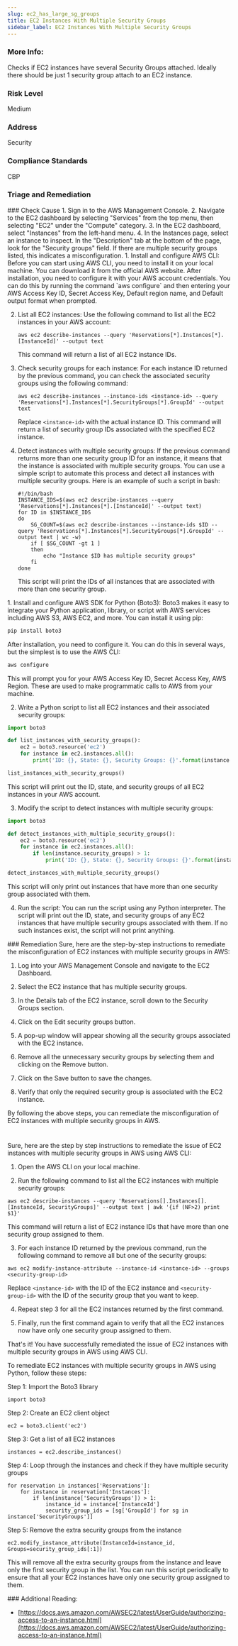 ```yaml
---
slug: ec2_has_large_sg_groups
title: EC2 Instances With Multiple Security Groups
sidebar_label: EC2 Instances With Multiple Security Groups
---
```


### More Info:

Checks if EC2 instances have several Security Groups attached. Ideally there should be just 1 security group attach to an EC2 instance.

### Risk Level

Medium

### Address

Security

### Compliance Standards

CBP


### Triage and Remediation
<Tabs>

<Tab title='Cause'>
### Check Cause
<AccordionGroup>
<Accordion title='Using Console' defaultOpen='true'>
1. Sign in to the AWS Management Console.
2. Navigate to the EC2 dashboard by selecting "Services" from the top menu, then selecting "EC2" under the "Compute" category.
3. In the EC2 dashboard, select "Instances" from the left-hand menu.
4. In the Instances page, select an instance to inspect. In the "Description" tab at the bottom of the page, look for the "Security groups" field. If there are multiple security groups listed, this indicates a misconfiguration.
</Accordion>

<Accordion title='Using CLI'>
1. Install and configure AWS CLI: Before you can start using AWS CLI, you need to install it on your local machine. You can download it from the official AWS website. After installation, you need to configure it with your AWS account credentials. You can do this by running the command `aws configure` and then entering your AWS Access Key ID, Secret Access Key, Default region name, and Default output format when prompted.

2. List all EC2 instances: Use the following command to list all the EC2 instances in your AWS account:

   ```
   aws ec2 describe-instances --query 'Reservations[*].Instances[*].[InstanceId]' --output text
   ```
   This command will return a list of all EC2 instance IDs.

3. Check security groups for each instance: For each instance ID returned by the previous command, you can check the associated security groups using the following command:

   ```
   aws ec2 describe-instances --instance-ids <instance-id> --query 'Reservations[*].Instances[*].SecurityGroups[*].GroupId' --output text
   ```
   Replace `<instance-id>` with the actual instance ID. This command will return a list of security group IDs associated with the specified EC2 instance.

4. Detect instances with multiple security groups: If the previous command returns more than one security group ID for an instance, it means that the instance is associated with multiple security groups. You can use a simple script to automate this process and detect all instances with multiple security groups. Here is an example of such a script in bash:

   ```
   #!/bin/bash
   INSTANCE_IDS=$(aws ec2 describe-instances --query 'Reservations[*].Instances[*].[InstanceId]' --output text)
   for ID in $INSTANCE_IDS
   do
       SG_COUNT=$(aws ec2 describe-instances --instance-ids $ID --query 'Reservations[*].Instances[*].SecurityGroups[*].GroupId' --output text | wc -w)
       if [ $SG_COUNT -gt 1 ]
       then
           echo "Instance $ID has multiple security groups"
       fi
   done
   ```
   This script will print the IDs of all instances that are associated with more than one security group.
</Accordion>

<Accordion title='Using Python'>
1. Install and configure AWS SDK for Python (Boto3): Boto3 makes it easy to integrate your Python application, library, or script with AWS services including AWS S3, AWS EC2, and more. You can install it using pip:

```python
pip install boto3
```
After installation, you need to configure it. You can do this in several ways, but the simplest is to use the AWS CLI:

```bash
aws configure
```
This will prompt you for your AWS Access Key ID, Secret Access Key, AWS Region. These are used to make programmatic calls to AWS from your machine.

2. Write a Python script to list all EC2 instances and their associated security groups: 

```python
import boto3

def list_instances_with_security_groups():
    ec2 = boto3.resource('ec2')
    for instance in ec2.instances.all():
        print('ID: {}, State: {}, Security Groups: {}'.format(instance.id, instance.state, instance.security_groups))

list_instances_with_security_groups()
```
This script will print out the ID, state, and security groups of all EC2 instances in your AWS account.

3. Modify the script to detect instances with multiple security groups: 

```python
import boto3

def detect_instances_with_multiple_security_groups():
    ec2 = boto3.resource('ec2')
    for instance in ec2.instances.all():
        if len(instance.security_groups) > 1:
            print('ID: {}, State: {}, Security Groups: {}'.format(instance.id, instance.state, instance.security_groups))

detect_instances_with_multiple_security_groups()
```
This script will only print out instances that have more than one security group associated with them.

4. Run the script: You can run the script using any Python interpreter. The script will print out the ID, state, and security groups of any EC2 instances that have multiple security groups associated with them. If no such instances exist, the script will not print anything.
</Accordion>

</AccordionGroup>
</Tab>

<Tab title='Remediation'>
### Remediation

<AccordionGroup>
<Accordion title='Using Console' defaultOpen='true'>
Sure, here are the step-by-step instructions to remediate the misconfiguration of EC2 instances with multiple security groups in AWS:

1. Log into your AWS Management Console and navigate to the EC2 Dashboard.

2. Select the EC2 instance that has multiple security groups.

3. In the Details tab of the EC2 instance, scroll down to the Security Groups section.

4. Click on the Edit security groups button.

5. A pop-up window will appear showing all the security groups associated with the EC2 instance.

6. Remove all the unnecessary security groups by selecting them and clicking on the Remove button.

7. Click on the Save button to save the changes.

8. Verify that only the required security group is associated with the EC2 instance.

By following the above steps, you can remediate the misconfiguration of EC2 instances with multiple security groups in AWS.

#
</Accordion>

<Accordion title='Using CLI'>
Sure, here are the step by step instructions to remediate the issue of EC2 instances with multiple security groups in AWS using AWS CLI:

1. Open the AWS CLI on your local machine.

2. Run the following command to list all the EC2 instances with multiple security groups:

```
aws ec2 describe-instances --query 'Reservations[].Instances[].[InstanceId, SecurityGroups]' --output text | awk '{if (NF>2) print $1}'
```

This command will return a list of EC2 instance IDs that have more than one security group assigned to them.

3. For each instance ID returned by the previous command, run the following command to remove all but one of the security groups:

```
aws ec2 modify-instance-attribute --instance-id <instance-id> --groups <security-group-id>
```

Replace `<instance-id>` with the ID of the EC2 instance and `<security-group-id>` with the ID of the security group that you want to keep.

4. Repeat step 3 for all the EC2 instances returned by the first command.

5. Finally, run the first command again to verify that all the EC2 instances now have only one security group assigned to them.

That's it! You have successfully remediated the issue of EC2 instances with multiple security groups in AWS using AWS CLI.
</Accordion>

<Accordion title='Using Python'>
To remediate EC2 instances with multiple security groups in AWS using Python, follow these steps:

Step 1: Import the Boto3 library
```
import boto3
```

Step 2: Create an EC2 client object
```
ec2 = boto3.client('ec2')
```

Step 3: Get a list of all EC2 instances
```
instances = ec2.describe_instances()
```

Step 4: Loop through the instances and check if they have multiple security groups
```
for reservation in instances['Reservations']:
    for instance in reservation['Instances']:
        if len(instance['SecurityGroups']) > 1:
            instance_id = instance['InstanceId']
            security_group_ids = [sg['GroupId'] for sg in instance['SecurityGroups']]
```

Step 5: Remove the extra security groups from the instance
```
ec2.modify_instance_attribute(InstanceId=instance_id, Groups=security_group_ids[:1])
```

This will remove all the extra security groups from the instance and leave only the first security group in the list. You can run this script periodically to ensure that all your EC2 instances have only one security group assigned to them.
</Accordion>

</AccordionGroup>
</Tab>
</Tabs>
### Additional Reading:

- [https://docs.aws.amazon.com/AWSEC2/latest/UserGuide/authorizing-access-to-an-instance.html](https://docs.aws.amazon.com/AWSEC2/latest/UserGuide/authorizing-access-to-an-instance.html) 


